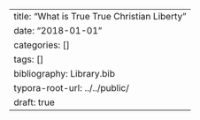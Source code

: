 ---
title: "What is True True Christian Liberty"
date: "2018-01-01"
categories: []
tags: []
bibliography: Library.bib
typora-root-url: ../../public/
draft: true
---